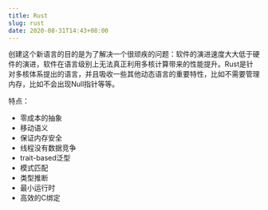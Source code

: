 ```yaml
---
title: Rust
slug: rust
date: 2020-08-31T14:43+08:00
---
```


创建这个新语言的目的是为了解决一个很顽疾的问题：软件的演进速度大大低于硬件的演进，软件在语言级别上无法真正利用多核计算带来的性能提升。Rust是针对多核体系提出的语言，并且吸收一些其他动态语言的重要特性，比如不需要管理内存，比如不会出现Null指针等等。

特点：
* 零成本的抽象
* 移动语义
* 保证内存安全
* 线程没有数据竞争
* trait-based泛型
* 模式匹配
* 类型推断
* 最小运行时
* 高效的C绑定
